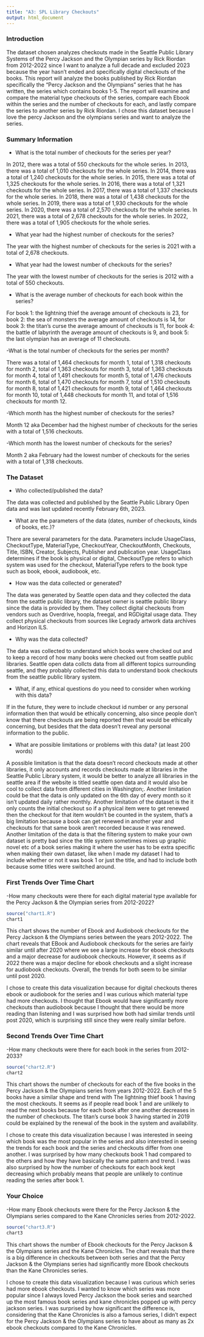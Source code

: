 ```yaml
---
title: "A3: SPL Library Checkouts"
output: html_document
---
```


### Introduction

The dataset chosen analyzes checkouts made in the Seattle Public Library Systems of the Percy Jackson and the Olympian series by Rick Riordan from 2012-2022 since I want to analyze a full decade and excluded 2023 because the year hasn't ended and specifically digital checkouts of the books. This report will analyze the books published by Rick Riordan specifically the "Percy Jackson and the Olympians" series that he has written, the series which contains books 1-5. The report will examine and compare the material type checkouts of the series, compare each Ebook within the series and the number of checkouts for each, and lastly compare the series to another series by Rick Riordan. I chose this dataset because I love the percy Jackson and the olympians series and want to analyze the series. 

### Summary Information


- What is the total number of checkouts for the series per year?

In 2012, there was a total of 550 checkouts for the whole series. In 2013, there was a total of 1,010 checkouts for the whole series. In 2014, there was a total of 1,240 checkouts for the whole series. In 2015, there was a total of 1,325 checkouts for the whole series. In 2016, there was a total of 1,321 checkouts for the whole series. In 2017, there was a total of 1,337 checkouts for the whole series. In 2018, there was a total of 1,438 checkouts for the whole series. In 2019, there was a total of 1,930 checkouts for the whole series. In 2020, there was a total of 2,570 checkouts for the whole series. In 2021, there was a total of 2,678 checkouts for the whole series. In 2022, there was a total of 1,905 checkouts for the whole series.

- What year had the highest number of checkouts for the series?

The year with the highest number of checkouts for the series is 2021 with a total of 2,678 checkouts.

- What year had the lowest number of checkouts for the series?

The year with the lowest number of checkouts for the series is 2012 with a total of 550 checkouts.

- What is the average number of checkouts for each book within the series? 

For book 1: the lightning thief the average amount of checkouts is 23, for book 2: the sea of monsters the average amount of checkouts is 14, for book 3: the titan's curse the average amount of checkouts is 11, for book 4: the battle of labyrinth the average amount of checkouts is 9, and book 5: the last olympian has an average of 11 checkouts. 

-What is the total number of checkouts for the series per month?

There was a total of 1,464 checkouts for month 1, total of 1,318 checkouts for month 2, total of 1,363 checkouts for month 3, total of 1,363 checkouts for month 4, total of 1,491 checkouts for month 5, total of 1,476 checkouts for month 6, total of 1,470 checkouts for month 7, total of 1,510 checkouts for month 8, total of 1,421 checkouts for month 9, total of 1,464 checkouts for month 10, total of 1,448 checkouts for month 11, and total of 1,516 checkouts for month 12.

-Which month has the highest number of checkouts for the series?

Month 12 aka December had the highest number of checkouts for the series with a total of 1,516 checkouts.

-Which month has the lowest number of checkouts for the series?

Month 2 aka February had the lowest number of checkouts for the series with a total of 1,318 checkouts. 


### The Dataset

- Who collected/published the data?  

The data was collected and published by the Seattle Public Library Open data and was last updated recently February 6th, 2023.

- What are the parameters of the data (dates, number of checkouts, kinds of books, etc.)?

There are several parameters for the data. Parameters include UsageClass, CheckoutType, MaterialType, CheckoutYear, CheckoutMonth, Checkouts, Title, ISBN, Creator, Subjects, Publisher and publication year. UsageClass determines if the book is physical or digital, CheckoutType refers to which system was used for the checkout, MaterialType refers to the book type such as book, ebook, audiobook, etc. 

- How was the data collected or generated? 

The data was generated by Seattle open data and they collected the data from the seattle public library, the dataset owner is seattle public library since the data is provided by them. They collect digital checkouts from vendors such as Overdrive, hoopla, freegal, and RGDigital usage data. They collect physical checkouts from sources like Legrady artwork data archives and Horizon ILS. 

- Why was the data collected? 

The data was collected to understand which books were checked out and to keep a record of how many books were checked out from seattle public libraries. Seattle open data collcts data from all different topics surrounding seattle, and they probably collected this data to understand book checkouts from the seattle public library system.

- What, if any, ethical questions do you need to consider when working with this data?  

If in the future, they were to include checkout id number or any personal information then that would be ethically concerning, also since people don't know that there checkouts are being reported then that would be ethically concerning, but besides that the data doesn't reveal any personal information to the public.

- What are possible limitations or problems with this data?   (at least 200 words)

A possible limitation is that the data doesn't record checkouts made at other libraries, it only accounts and records checkouts made at libraries in the Seattle Public Library system, it would be better to analyze all libraries in the seattle area if the website is titled seattle open data and it would also be cool to collect data from different cities in Washington;. Another limitation could be that the data is only updated on the 6th day of every month so it isn't updated daily rather monthly. Another limitation of the dataset is the it only counts the initial checkout so if a physical item were to get renewed then the checkout for that item wouldn't be counted in the system, that's a big limitation because a book can get renewed in another year and checkouts for that same book aren't recorded because it was renewed. Another limitation of the data is that the filtering system to make your own dataset is pretty bad since the title system sometimes mixes up graphic novel etc of a book series making it where the user has to be extra specific when making their own dataset, like when I made my dataset I had to include whether or not it was book 1 or just the title, and had to include both because some titles were switched around. 

### First Trends Over Time Chart

-How many checkouts were there for each digital material type available for the Percy Jackson & the Olympian series from 2012-2022?
``````r
source("chart1.R")
chart1
``````

This chart shows the number of Ebook and Audiobook checkouts for the Percy Jackson & the Olympians series between the years 2012-2022. The chart reveals that EBook and Audiobook checkouts for the series are fairly similar until after 2020 where we see a large increase for ebook checkouts and a major decrease for audiobook checkouts. However, it seems as if 2022 there was a major decline for ebook checkouts and a slight increase for audiobook checkouts. Overall, the trends for both seem to be similar until post 2020. 

I chose to create this data visualization because for digital checkouts theres ebook or audiobook for the series and I was curious which material type had more checkouts. I thought that Ebook would have significantly more checkouts than audiobook because I thought that there would be more reading than listening and I was surprised how both had similar trends until post 2020, which is surprising still since they were really similar before. 

### Second Trends Over Time Chart
-How many checkouts were there for each book in the series from 2012-2033?
``````r
source("chart2.R")
chart2
``````

This chart shows the number of checkouts for each of the five books in the Percy Jackson & the Olympians series from years 2012-2022. Each of the 5 books have a similar shape and trend with The lightning thief book 1 having the most checkouts. It seems as if people read book 1 and are unlikely to read the next books because for each book after one another decreases in the number of checkouts. The titan's curse book 3 having started in 2019 could be explained by the renewal of the book in the system and availability. 

I chose to create this data visualization because I was interested in seeing which book was the most popular in the series and also interested in seeing the trends for each book and the series and checkouts differ from one another. I was surprised by how many checkouts book 1 had compared to the others and how they have basically the same pattern and trend. I was also surprised by how the number of checkouts for each book kept decreasing which probably means that people are unlikely to continue reading the series after book 1. 



### Your Choice
-How many Ebook checkouts were there for the Percy Jackson & the Olympians series compared to the Kane Chronicles series from 2012-2022. 
``````r
source("chart3.R")
chart3
``````

This chart shows the number of Ebook checkouts for the Percy Jackson & the Olympians series and the Kane Chronicles. The chart reveals that there is a big difference in checkouts between both series and that the Percy Jackson & the Olympians series had significantly more Ebook checkouts than the Kane Chronicles series. 

I chose to create this data visualization because I was curious which series had more ebook checkouts. I wanted to know which series was more popular since I always loved Percy Jackson the book series and searched up the most famous book series and kane chronicles popped up with percy jackson series. I was surprised by how significant the difference is, considering that the Kane Chronicles is also a famous series, I didn't expect for the Percy Jackson & the Olympians series to have about as many as 2x ebook checkouts compared to the Kane Chronicles. 
